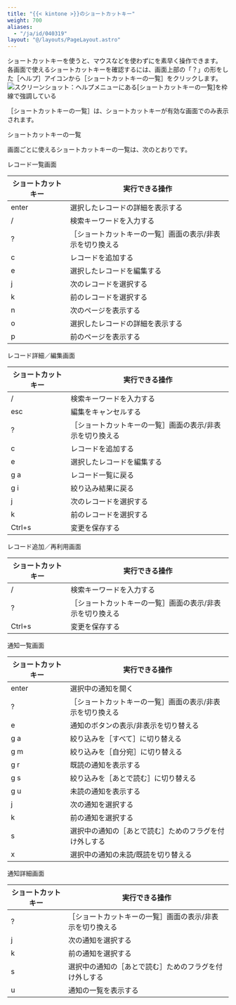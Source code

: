 ```yaml
---
title: "{{< kintone >}}のショートカットキー"
weight: 700
aliases:
  - "/ja/id/040319"
layout: "@/layouts/PageLayout.astro"
---
```




ショートカットキーを使うと、マウスなどを使わずに<Kintone />を素早く操作できます。  
各画面で使えるショートカットキーを確認するには、画面上部の「？」の形をした<Wovn>［ヘルプ］</Wovn>アイコンから<Wovn>［ショートカットキーの一覧］</Wovn>をクリックします。  
<Img src="/k/kintone/img-ja/shortcuts_01.png" alt="スクリーンショット：ヘルプメニューにある[ショートカットキーの一覧]を枠線で強調している" />

<Note>

<Wovn>［ショートカットキーの一覧］</Wovn>は、ショートカットキーが有効な画面でのみ表示されます。

</Note>

<Heading id="general_shortcuts_10">ショートカットキーの一覧</Heading>

画面ごとに使えるショートカットキーの一覧は、次のとおりです。

<Heading level={3} id="general_shortcuts_1010">レコード一覧画面</Heading>

<table>
    <thead>
        <tr>
            <th>ショートカットキー</th>
            <th>実行できる操作</th>
        </tr>
    </thead>
    <tbody>
        <tr>
            <td>enter</td>
            <td>選択したレコードの詳細を表示する</td>
        </tr>
        <tr>
            <td>/</td>
            <td>検索キーワードを入力する</td>
        </tr>
        <tr>
            <td>?</td>
            <td><Wovn>［ショートカットキーの一覧］</Wovn>画面の表示/非表示を切り換える</td>
        </tr>
        <tr>
            <td>c</td>
            <td>レコードを追加する</td>
        </tr>
        <tr>
            <td>e</td>
            <td>選択したレコードを編集する</td>
        </tr>
        <tr>
            <td>j</td>
            <td>次のレコードを選択する</td>
        </tr>
        <tr>
            <td>k</td>
            <td>前のレコードを選択する</td>
        </tr>
        <tr>
            <td>n</td>
            <td>次のページを表示する</td>
        </tr>
        <tr>
            <td>o</td>
            <td>選択したレコードの詳細を表示する</td>
        </tr>
        <tr>
            <td>p</td>
            <td>前のページを表示する</td>
        </tr>
    </tbody>
</table>

<Heading level={3} id="general_shortcuts_1020">レコード詳細／編集画面</Heading>

<table>
    <thead>
        <tr>
            <th>ショートカットキー</th>
            <th>実行できる操作</th>
        </tr>
    </thead>
    <tbody>
        <tr>
            <td>/</td>
            <td>検索キーワードを入力する</td>
        </tr>
        <tr>
            <td>esc</td>
            <td>編集をキャンセルする</td>
        </tr>
        <tr>
            <td>?</td>
            <td><Wovn>［ショートカットキーの一覧］</Wovn>画面の表示/非表示を切り換える</td>
        </tr>
        <tr>
            <td>c</td>
            <td>レコードを追加する</td>
        </tr>
        <tr>
            <td>e</td>
            <td>選択したレコードを編集する</td>
        </tr>
        <tr>
            <td>g a</td>
            <td>レコード一覧に戻る</td>
        </tr>
        <tr>
            <td>g i</td>
            <td>絞り込み結果に戻る</td>
        </tr>
        <tr>
            <td>j</td>
            <td>次のレコードを選択する</td>
        </tr>
        <tr>
            <td>k</td>
            <td>前のレコードを選択する</td>
        </tr>
        <tr>
            <td>Ctrl+s</td>
            <td>変更を保存する</td>
        </tr>
    </tbody>
</table>

<Heading level={3} id="general_shortcuts_1030">レコード追加／再利用画面</Heading>

<table>
    <thead>
        <tr>
            <th>ショートカットキー</th>
            <th>実行できる操作</th>
        </tr>
    </thead>
    <tbody>
        <tr>
            <td>/</td>
            <td>検索キーワードを入力する</td>
        </tr>
        <tr>
            <td>?</td>
            <td><Wovn>［ショートカットキーの一覧］</Wovn>画面の表示/非表示を切り換える</td>
        </tr>
        <tr>
            <td>Ctrl+s</td>
            <td>変更を保存する</td>
        </tr>
    </tbody>
</table>

<Heading level={3} id="general_shortcuts_1040">通知一覧画面</Heading>

<table>
    <thead>
        <tr>
            <th>ショートカットキー</th>
            <th>実行できる操作</th>
        </tr>
    </thead>
    <tbody>
        <tr>
            <td>enter</td>
            <td>選択中の通知を開く</td>
        </tr>
        <tr>
            <td>?</td>
            <td><Wovn>［ショートカットキーの一覧］</Wovn>画面の表示/非表示を切り換える</td>
        </tr>
        <tr>
            <td>e</td>
            <td>通知のボタンの表示/非表示を切り替える</td>
        </tr>
        <tr>
            <td>g a</td>
            <td>絞り込みを<Wovn>［すべて］</Wovn>に切り替える</td>
        </tr>
        <tr>
            <td>g m</td>
            <td>絞り込みを<Wovn>［自分宛］</Wovn>に切り替える</td>
        </tr>
        <tr>
            <td>g r</td>
            <td>既読の通知を表示する</td>
        </tr>
        <tr>
            <td>g s</td>
            <td>絞り込みを<Wovn>［あとで読む］</Wovn>に切り替える</td>
        </tr>
        <tr>
            <td>g u</td>
            <td>未読の通知を表示する</td>
        </tr>
        <tr>
            <td>j</td>
            <td>次の通知を選択する</td>
        </tr>
        <tr>
            <td>k</td>
            <td>前の通知を選択する</td>
        </tr>
        <tr>
            <td>s</td>
            <td>選択中の通知の<Wovn>［あとで読む］</Wovn>ためのフラグを付け外しする</td>
        </tr>
        <tr>
            <td>x</td>
            <td>選択中の通知の未読/既読を切り替える</td>
        </tr>
    </tbody>
</table>

<Heading level={3} id="general_shortcuts_1050">通知詳細画面</Heading>

<table>
    <thead>
        <tr>
            <th>ショートカットキー</th>
            <th>実行できる操作</th>
        </tr>
    </thead>
    <tbody>
        <tr>
            <td>?</td>
            <td><Wovn>［ショートカットキーの一覧］</Wovn>画面の表示/非表示を切り換える</td>
        </tr>
        <tr>
            <td>j</td>
            <td>次の通知を選択する</td>
        </tr>
        <tr>
            <td>k</td>
            <td>前の通知を選択する</td>
        </tr>
        <tr>
            <td>s</td>
            <td>選択中の通知の<Wovn>［あとで読む］</Wovn>ためのフラグを付け外しする</td>
        </tr>
        <tr>
            <td>u</td>
            <td>通知の一覧を表示する</td>
        </tr>
    </tbody>
</table>

